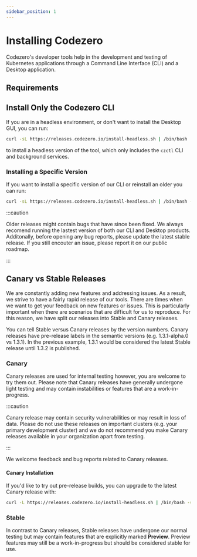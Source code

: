 ```yaml
---
sidebar_position: 1
---
```



# Installing Codezero

Codezero's developer tools help in the development and testing of Kubernetes applications through a Command Line Interface (CLI) and a Desktop application.

<AppInstall />

## Requirements

<AppRequirements />

## Install Only the Codezero CLI

If you are in a headless environment, or don't want to install the Desktop GUI, you can run:

```bash
curl -sL https://releases.codezero.io/install-headless.sh | /bin/bash
```

to install a headless version of the tool, which only includes the `czctl` CLI and background services.

### Installing a Specific Version

If you want to install a specific version of our CLI or reinstall an older you can run:

```bash
curl -sL https://releases.codezero.io/install-headless.sh | /bin/bash -s -- 1.6.0
```

:::caution

Older releases might contain bugs that have since been fixed. We always recomend running the lastest version of both our CLI and Desktop products. Additonally, before opening any bug reports, please update the latest stable release. If you still encouter an issue, please report it on our public roadmap.

:::

## Canary vs Stable Releases

We are constantly adding new features and addressing issues. As a result, we strive to have a fairly rapid release of our tools. There are times when we want to get your feedback on new features or issues. This is particularly important when there are scenarios that are difficult for us to reproduce. For this reason, we have split our releases into Stable and Canary releases.

You can tell Stable versus Canary releases by the version numbers. Canary releases have pre-release labels in the semantic versions (e.g. 1.3.1-alpha.0 vs 1.3.1). In the previous example, 1.3.1 would be considered the latest Stable release until 1.3.2 is published.

### Canary

Canary releases are used for internal testing however, you are welcome to try them out. Please note that Canary releases have generally undergone light testing and may contain instabilities or features that are a work-in-progress.

:::caution

Canary release may contain security vulnerabilities or may result in loss of data. Please do not use these releases on important clusters (e.g. your primary development cluster) and we do not recommend you make Canary releases available in your organization apart from testing.

:::

We welcome feedback and bug reports related to Canary releases.

#### Canary Installation

If you'd like to try out pre-release builds, you can upgrade to the latest Canary release with:

```bash
curl -L https://releases.codezero.io/install-headless.sh | /bin/bash -s -- canary
```

### Stable

In contrast to Canary releases, Stable releases have undergone our normal testing but may contain features that are explicitly marked **Preview**. Preview features may still be a work-in-progress but should be considered stable for use.
